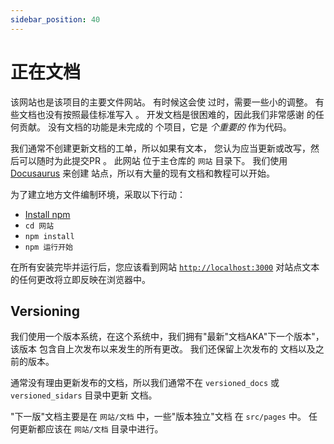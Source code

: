 ```yaml
---
sidebar_position: 40
---
```


# 正在文档

该网站也是该项目的主要文件网站。 有时候这会使 过时，需要一些小的调整。 有些文档也没有按照最佳标准写入 。 开发文档是很困难的，因此我们非常感谢 的任何贡献。 没有文档的功能是未完成的 个项目，它是 *个重要的* 作为代码。

我们通常不创建更新文档的工单，所以如果有文本， 您认为应当更新或改写，然后可以随时为此提交PR 。 此网站 位于主仓库的 `网站` 目录下。 我们使用 [Docusaurus](https://docusaurus.io/) 来创建 站点，所以有大量的现有文档和教程可以开始。

为了建立地方文件编制环境，采取以下行动：

- [Install npm](https://docs.npmjs.com/cli/v8/configuring-npm/install)
- `cd 网站`
- `npm install`
- `npm 运行开始`

在所有安装完毕并运行后，您应该看到网站 [`http://localhost:3000`](http://localhost:3000) 对站点文本的任何更改将立即反映在浏览器中。

## Versioning

我们使用一个版本系统，在这个系统中，我们拥有"最新"文档AKA"下一个版本"，该版本 包含自上次发布以来发生的所有更改。 我们还保留上次发布的 文档以及之前的版本。

通常没有理由更新发布的文档，所以我们通常不在 `versioned_docs` 或 `versioned_sidars` 目录中更新 文档。

"下一版"文档主要是在 `网站/文档` 中，一些"版本独立"文档 在 `src/pages` 中。 任何更新都应该在 `网站/文档` 目录中进行。

